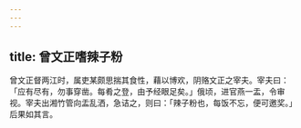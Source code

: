 ```yaml
---
---
---
```

title: 曾文正嗜辣子粉
---



曾文正督两江时，属吏某颇思揣其食性，藉以博欢，阴赂文正之宰夫。宰夫曰：「应有尽有，勿事穿凿。每肴之登，由予经眼足矣。」俄顷，进官燕一盂，令审视。宰夫出湘竹管向盂乱洒，急诘之，则曰：「辣子粉也，每饭不忘，便可邀奖。」后果如其言。